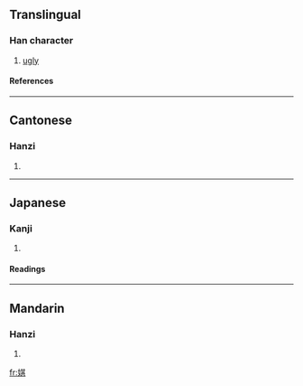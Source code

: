 ==Translingual==
===Han character===
{{Han char|rn=38|rad=女|as=08|sn=11|four=4448<sub>1</sub>|canj=女廿一金 (VTMC)}}
# [[ugly]]
====References====
{{Han ref|kx=0263.330|dkj=06368|dj=0530.210|hdz=21055.090|uh=5A38|ud=23096|bh=D4D3|bd=54483}}
----
==Cantonese==
===Hanzi===
{{yue-hanzi|jyut=|y=hei1}}
# {{defn|Cantonese}}
----
==Japanese==
===Kanji===
{{ja-kanji|grade=|rs=女08}}
# {{defn|Japanese}} 
====Readings====
{{ja-readings|on=[[き]] (ki)|kun=[[みにくい]] (minikui)}}
----
==Mandarin==
===Hanzi===
{{cmn-hanzi|pin=[[qī]] (qi1)|wg=ch'i<sup>1</sup>}}
# {{defn|Mandarin}}

[[fr:娸]]